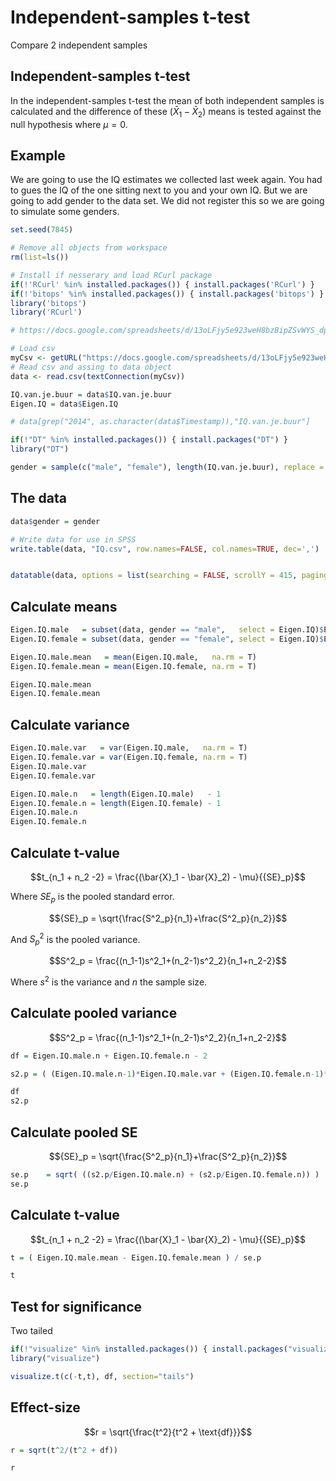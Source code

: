 # Independent-samples t-test {.section}

Compare 2 independent samples

## Independent-samples t-test

In the independent-samples t-test the mean of both independent samples is calculated and the difference of these $(\bar{X}_1 - \bar{X}_2)$ means is tested against the null hypothesis where $\mu = 0$.

## Example

We are going to use the IQ estimates we collected last week again. You had to gues the IQ of the one sitting next to you and your own IQ. But we are going to add gender to the data set. We did not register this so we are going to simulate some genders.

```r
set.seed(7845)

# Remove all objects from workspace
rm(list=ls())

# Install if nesserary and load RCurl package
if(!'RCurl' %in% installed.packages()) { install.packages('RCurl') }
if(!'bitops' %in% installed.packages()) { install.packages('bitops') }
library('bitops')
library('RCurl')

# https://docs.google.com/spreadsheets/d/13oLFjy5e923weH8bzBipZSvWYS_dpw7B77g5yW_myLg/edit?usp=sharing

# Load csv
myCsv <- getURL("https://docs.google.com/spreadsheets/d/13oLFjy5e923weH8bzBipZSvWYS_dpw7B77g5yW_myLg/export?format=csv&id=13oLFjy5e923weH8bzBipZSvWYS_dpw7B77g5yW_myLg")
# Read csv and assing to data object
data <- read.csv(textConnection(myCsv))

IQ.van.je.buur = data$IQ.van.je.buur
Eigen.IQ = data$Eigen.IQ

# data[grep("2014", as.character(data$Timestamp)),"IQ.van.je.buur"]

if(!"DT" %in% installed.packages()) { install.packages("DT") }
library("DT")
```

```r
gender = sample(c("male", "female"), length(IQ.van.je.buur), replace = TRUE)
```

## The data

```r
data$gender = gender

# Write data for use in SPSS
write.table(data, "IQ.csv", row.names=FALSE, col.names=TRUE, dec=',')


datatable(data, options = list(searching = FALSE, scrollY = 415, paging = F, info = F))
```

## Calculate means {.subsection}

```r
Eigen.IQ.male   = subset(data, gender == "male",   select = Eigen.IQ)$Eigen.IQ
Eigen.IQ.female = subset(data, gender == "female", select = Eigen.IQ)$Eigen.IQ

Eigen.IQ.male.mean   = mean(Eigen.IQ.male,   na.rm = T)
Eigen.IQ.female.mean = mean(Eigen.IQ.female, na.rm = T)

Eigen.IQ.male.mean
Eigen.IQ.female.mean
```

## Calculate variance {.smaller .subsection}

```r
Eigen.IQ.male.var   = var(Eigen.IQ.male,   na.rm = T)
Eigen.IQ.female.var = var(Eigen.IQ.female, na.rm = T)
Eigen.IQ.male.var
Eigen.IQ.female.var

Eigen.IQ.male.n   = length(Eigen.IQ.male)   - 1
Eigen.IQ.female.n = length(Eigen.IQ.female) - 1
Eigen.IQ.male.n
Eigen.IQ.female.n
```

## Calculate t-value

$$t_{n_1 + n_2 -2} = \frac{(\bar{X}_1 - \bar{X}_2) - \mu}{{SE}_p}$$

Where ${SE}_p$ is the pooled standard error.

$${SE}_p = \sqrt{\frac{S^2_p}{n_1}+\frac{S^2_p}{n_2}}$$

And $S^2_p$ is the pooled variance.

$$S^2_p = \frac{(n_1-1)s^2_1+(n_2-1)s^2_2}{n_1+n_2-2}$$

Where $s^2$ is the variance and $n$ the sample size.

## Calculate pooled variance {.subsection}

$$S^2_p = \frac{(n_1-1)s^2_1+(n_2-1)s^2_2}{n_1+n_2-2}$$

```r
df = Eigen.IQ.male.n + Eigen.IQ.female.n - 2

s2.p = ( (Eigen.IQ.male.n-1)*Eigen.IQ.male.var + (Eigen.IQ.female.n-1)*Eigen.IQ.female.var ) / df

df
s2.p
```

## Calculate pooled SE {.subsection}

$${SE}_p = \sqrt{\frac{S^2_p}{n_1}+\frac{S^2_p}{n_2}}$$

```r
se.p    = sqrt( ((s2.p/Eigen.IQ.male.n) + (s2.p/Eigen.IQ.female.n)) )
se.p
```

## Calculate t-value {.subsection}

$$t_{n_1 + n_2 -2} = \frac{(\bar{X}_1 - \bar{X}_2) - \mu}{{SE}_p}$$

```r
t = ( Eigen.IQ.male.mean - Eigen.IQ.female.mean ) / se.p

t
```

## Test for significance

Two tailed

```r
if(!"visualize" %in% installed.packages()) { install.packages("visualize") }
library("visualize")

visualize.t(c(-t,t), df, section="tails")
```

## Effect-size

$$r = \sqrt{\frac{t^2}{t^2 + \text{df}}}$$

```r
r = sqrt(t^2/(t^2 + df))

r
```